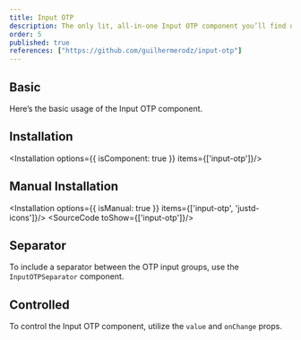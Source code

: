 ```yaml
---
title: Input OTP
description: The only lit, all-in-one Input OTP component you’ll find online. Easy to use, highly customizable, and packed with features.
order: 5
published: true
references: ["https://github.com/guilhermerodz/input-otp"]
---
```


## Basic
Here’s the basic usage of the Input OTP component.

<How toUse="forms/input-otp-demo"/>

## Installation
<Installation options={{ isComponent: true }} items={['input-otp']}/>

## Manual Installation
<Installation options={{ isManual: true }} items={['input-otp', 'justd-icons']}/>
<SourceCode toShow={['input-otp']}/>

## Separator
To include a separator between the OTP input groups, use the `InputOTPSeparator` component.

<How toUse="forms/input-otp-separator-demo"/>

## Controlled
To control the Input OTP component, utilize the `value` and `onChange` props.

<How toUse="forms/input-otp-controlled-demo"/>
